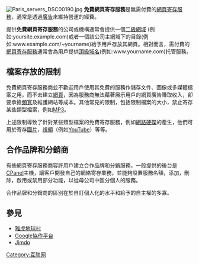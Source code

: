 {{TA
|G1=IT
}}
{{unreferenced|time=2010-06-20}}
{{互聯網存取}}
[[File:Paris_servers_DSC00190.jpg|thumb]]
'''免費網頁寄存服務'''是無需付費的[[網頁寄存服務|網頁寄存服務]]，通常是透過[[廣告|廣告]]來維持營運的經費。
 
<!---所有域名都是虛構的--->
提供'''免費網頁寄存服務'''的公司或機構通常會提供一個[[二級網域|二級網域]] (例如:yoursite.example.com)或者一個該公司主網域下的目錄(例如:www.example.com/~yourname)給予用戶存放其網頁。相對而言，需付費的[[網頁寄存服務|網頁寄存服務]]通常會為用戶提供[[頂級域名|頂級域名]](例如:www.yourname.com)托管服務。

==檔案存放的限制==
免費網頁寄存服務商並不歡迎用戶使用其免費的服務作儲存文件、圖像或多媒體檔案之用，而不去建立[[網頁|網頁]]，因為服務商無法藉著展示用戶的網頁廣告賺取收入，卻要承擔[[頻寬|頻寬]]及維護網站等成本。其他常見的限制，包括限制檔案的大小，禁止寄存某些類型檔案，例如[[MP3|MP3]]。

上述限制導致了針對某些類型檔案的免費寄存服務，例如[[網路硬碟|網路硬碟]]的產生，他們可用於寄存[[圖片|圖片]]，[[視頻|視頻]]（例如[[YouTube|YouTube]]）等等。

==合作品牌和分銷商==
有些網頁寄存服務商容許用戶建立合作品牌和分銷服務，一般提供的後台是[[CPanel|CPanel]]主機，讓客戶開發自己的網絡寄存業務，並能夠設置服務名額，添加，刪除，啟用或禁用部分功能，以從母公司中區分個人的服務。

合作品牌和分銷商的區別在於自訂個人化的水平和給予的自主權的多寡。

==參見==
*[[雅虎地球村|雅虎地球村]]
*[[Google協作平台|Google協作平台]]
*[[Jimdo|Jimdo]]

{{internet-stub}}
[[Category:互联网|Category:互联网]]